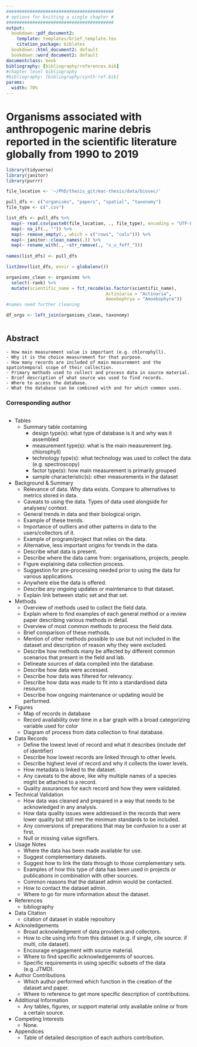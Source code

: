 ```yaml
---
#########################################
# options for knitting a single chapter #
#########################################
output:
  bookdown::pdf_document2:
    template: templates/brief_template.tex
    citation_package: biblatex
  bookdown::html_document2: default
  bookdown::word_document2: default
documentclass: book
bibliography: [bibliography/references.bib]
#chapter level bibliography
#bibliography: [bibliography/synth-ref.bib]
params:
  width: 70%
---
```


# Organisms associated with anthropogenic marine debris reported in the scientific literature globally from 1990 to 2019
\chaptermark{OAAMD Database}

```r
library(tidyverse)
library(janitor)
library(purrr)

file_location <- '~/PhD/thesis_git/mac-thesis/data/biosec/'
```


```r

pull_dfs <- c("organisms", "papers", "spatial", "taxonomy")
file_type <- c(".csv")

list_dfs <- pull_dfs %>%
  map(~ read.csv(paste0(file_location, ., file_type), encoding = "UTF-8")) %>%
  map(~ na_if(., "")) %>%
  map(~ remove_empty(., which = c("rows", "cols"))) %>%
  map(~ janitor::clean_names(.)) %>%
  map(~ rename_with(., ~str_remove(., "x_u_feff_")))
  
names(list_dfs) <- pull_dfs

list2env(list_dfs, envir = globalenv())

organisms_clean <- organisms %>%
  select(-rank) %>%
  mutate(scientific_name = fct_recode(as.factor(scientific_name),
                                      Actiniaria = "Actinaria",
                                      Amoebophrya = "Amoebophyra"))
#names need further cleaning

df_orgs <- left_join(organisms_clean, taxonomy)

```

```r



```

## Abstract
	- How main measurement value is important (e.g. chlorophyll).
	- Why it is the choice measurement for that purpose.
	- How many records are included of main measurement and the spatiotemporal scope of their collection.
	- Primary methods used to collect and process data in source material.
	- Brief description of what source was used to find records.
	- Where to access the database.
	- What the database can be combined with and for which common uses.

### Corresponding author

```r





```
- Tables
	- Summary table containing
		- design type(s): what type of database is it and why was it assembled
		- measurement type(s): what is the main measurement (eg. chlorophyll)
		- technology type(s): what technology was used to collect the data (e.g. spectroscopy)
		- factor type(s): how main measurement is primarily grouped
		- sample characteristic(s): other measurements in the dataset

- Background & Summary
	- Relevance of data. Why data exists. Compare to alternatives to metrics stored in data. 
	- Caveats to using the data. Types of data used alongside for analyses/ context.
	- General trends in data and their biological origin.
	- Example of these trends. 
	- Importance of outliers and other patterns in data to the users/collectors of it.
	- Example of program/project that relies on the data.
	- Alternative, less important origins for trends in the data. 
	- Describe what data is present.
	- Describe where the data came from: organisations, projects, people.
	- Figure explaining data collection process.
	- Suggestion for pre-processing needed prior to using the data for various applications. 
	- Anywhere else the data is offered.
	- Describe any ongoing updates or maintenance to that dataset. 
	- Explain link between static set and that set.

- Methods
	- Overview of methods used to collect the field data.
	- Explain where to find examples of each general method or a review paper describing various methods in detail. 
	- Overview of most common methods to process the field data. 
	- Brief comparison of these methods.
	- Mention of other methods possible to use but not included in the dataset and description of reason why they were excluded. 
	- Describe how methods many be affected by different common scenarios that present in the field and lab.
	- Delineate sources of data compiled into the database.
	- Describe how data were accessed.
	- Describe how data was filtered for relevancy.
	- Describe how data was made to fit into a standardised data resource.
	- Describe how ongoing maintenance or updating would be performed.

- Figures
	- Map of records in database
	- Record availability over time in a bar graph with a broad categorizing variable used for color
	- Diagram of process from data collection to final database.

- Data Records
	- Define the lowest level of record and what it describes (include def of identifier)
	- Describe how lowest records are linked through to other levels.
	- Describe highest level of record and why it collects the lower levels.
	- How metadata is linked to the dataset.
	- Any caveats to the above, like why multiple names of a species might be attached to a record.
	- Quality assurances for each record and how they were validated.

- Technical Validation
	- How data was cleaned and prepared in a way that needs to be acknowledged in any analysis.
	- How data quality issues were addressed in the records that were lower quality but still met the minimum standards to be included.
	- Any conversions of preparations that may be confusion to a user at first.
	- Null or missing value signifiers.

- Usage Notes
	- Where the data has been made available for use.
	- Suggest complementary datasets.
	- Suggest how to link the data through to those complementary sets.
	- Examples of how this type of data has been used in projects or publications in combination with other sources.
	- Common reasons that the dataset admin would be contacted.
	- How to contact the dataset admin.
	- Where to go for more information about the dataset.

- References
	- bibliography

- Data Citation
	- citation of dataset in stable repository

- Acknoledgements
	- Broad acknowledgment of data providers and collectors.
	- How to cite using info from this dataset (e.g. if single, cite source. if multi, cite dataset).
	- Encourage engagement with source material.
	- Where to find specific acknowledgements of sources.
	- Specific requirements in using specific subsets of the data (e.g. JTMD).

- Author Contributions
	- Which author performed which function in the creation of the dataset and paper.
	- Where to reference to get more specific description of contributions.

- Additional Information
	- Any tables, figures, or support material only available online or from a certain source.

- Competing Interests
	- None.

- Appendices
	- Table of detailed description of each authors contribution.






